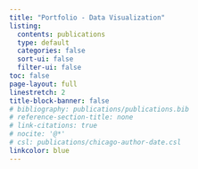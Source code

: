 ```yaml
---
title: "Portfolio - Data Visualization"
listing:
  contents: publications
  type: default
  categories: false
  sort-ui: false
  filter-ui: false
toc: false
page-layout: full
linestretch: 2
title-block-banner: false
# bibliography: publications/publications.bib
# reference-section-title: none
# link-citations: true
# nocite: '@*'
# csl: publications/chicago-author-date.csl
linkcolor: blue
---
```


